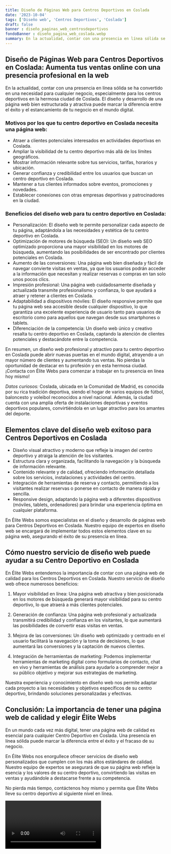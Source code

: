 ```yaml
---
title: Diseño de Páginas Web para Centros Deportivos en Coslada
date: '2023-10-04'
tags: ['Diseño web', 'Centros Deportivos', 'Coslada']
draft: false
banner : diseño_paginas_web_centrosdeportivos
fondoBanner : diseño_pagina_web_coslada.webp
summary: En la actualidad, contar con una presencia en línea sólida se ha convertido en una necesidad para cualquier negocio, especialmente para los centros deportivos en la hermosa ciudad de Coslada. El diseño y desarrollo de una página web bien estructurada y atractiva puede marcar la diferencia entre el éxito y el estancamiento de tu negocio en el mundo digital.
---
```


## Diseño de Páginas Web para Centros Deportivos en Coslada: Aumenta tus ventas online con una presencia profesional en la web

En la actualidad, contar con una presencia en línea sólida se ha convertido en una necesidad para cualquier negocio, especialmente para los centros deportivos en la hermosa ciudad de Coslada. El diseño y desarrollo de una página web bien estructurada y atractiva puede marcar la diferencia entre el éxito y el estancamiento de tu negocio en el mundo digital.

### Motivos por los que tu centro deportivo en Coslada necesita una página web:

- Atraer a clientes potenciales interesados en actividades deportivas en Coslada.
- Ampliar la visibilidad de tu centro deportivo más allá de los límites geográficos.
- Mostrar información relevante sobre tus servicios, tarifas, horarios y ubicación.
- Generar confianza y credibilidad entre los usuarios que buscan un centro deportivo en Coslada.
- Mantener a tus clientes informados sobre eventos, promociones y novedades.
- Establecer conexiones con otras empresas deportivas y patrocinadores en la ciudad.

### Beneficios del diseño web para tu centro deportivo en Coslada:

- Personalización: El diseño web te permite personalizar cada aspecto de tu página, adaptándola a las necesidades y estética de tu centro deportivo en Coslada.
- Optimización de motores de búsqueda (SEO): Un diseño web SEO optimizado proporciona una mayor visibilidad en los motores de búsqueda, aumentando las posibilidades de ser encontrado por clientes potenciales en Coslada.
- Aumento de las conversiones: Una página web bien diseñada y fácil de navegar convierte visitas en ventas, ya que los usuarios podrán acceder a la información que necesitan y realizar reservas o compras en tan solo unos pocos clics.
- Impresión profesional: Una página web cuidadosamente diseñada y actualizada transmite profesionalismo y confianza, lo que ayudará a atraer y retener a clientes en Coslada.
- Adaptabilidad a dispositivos móviles: El diseño responsive permite que tu página web sea accesible desde cualquier dispositivo, lo que garantiza una excelente experiencia de usuario tanto para usuarios de escritorio como para aquellos que navegan desde sus smartphones o tablets.
- Diferenciación de la competencia: Un diseño web único y creativo resalta tu centro deportivo en Coslada, captando la atención de clientes potenciales y destacándote entre la competencia.

En resumen, un diseño web profesional y atractivo para tu centro deportivo en Coslada puede abrir nuevas puertas en el mundo digital, atrayendo a un mayor número de clientes y aumentando tus ventas. No pierdas la oportunidad de destacar en tu profesión y en esta hermosa ciudad. ¡Contacta con Élite Webs para comenzar a trabajar en tu presencia en línea hoy mismo!

*Datos curiosos:* Coslada, ubicada en la Comunidad de Madrid, es conocida por su rica tradición deportiva, siendo el hogar de varios equipos de fútbol, baloncesto y voleibol reconocidos a nivel nacional. Además, la ciudad cuenta con una amplia oferta de instalaciones deportivas y eventos deportivos populares, convirtiéndola en un lugar atractivo para los amantes del deporte.

<GifSeo />

<Cta />

## Elementos clave del diseño web exitoso para Centros Deportivos en Coslada

- Diseño visual atractivo y moderno que refleje la imagen del centro deportivo y atraiga la atención de los visitantes.
- Estructura clara y organizada, facilitando la navegación y la búsqueda de información relevante.
- Contenido relevante y de calidad, ofreciendo información detallada sobre los servicios, instalaciones y actividades del centro.
- Integración de herramientas de reserva y contacto, permitiendo a los visitantes realizar reservas o ponerse en contacto de manera rápida y sencilla.
- Responsive design, adaptando la página web a diferentes dispositivos (móviles, tablets, ordenadores) para brindar una experiencia óptima en cualquier plataforma.

En Élite Webs somos especialistas en el diseño y desarrollo de páginas web para Centros Deportivos en Coslada. Nuestro equipo de expertos en diseño web se encargará de implementar todos estos elementos clave en su página web, asegurando el éxito de su presencia en línea.

## Cómo nuestro servicio de diseño web puede ayudar a su Centro Deportivo en Coslada

En Élite Webs entendemos la importancia de contar con una página web de calidad para los Centros Deportivos en Coslada. Nuestro servicio de diseño web ofrece numerosos beneficios:

1. Mayor visibilidad en línea: Una página web atractiva y bien posicionada en los motores de búsqueda generará mayor visibilidad para su centro deportivo, lo que atraerá a más clientes potenciales.

2. Generación de confianza: Una página web profesional y actualizada transmitirá credibilidad y confianza en los visitantes, lo que aumentará las posibilidades de convertir esas visitas en ventas.

3. Mejora de las conversiones: Un diseño web optimizado y centrado en el usuario facilitará la navegación y la toma de decisiones, lo que aumentará las conversiones y la captación de nuevos clientes.

4. Integración de herramientas de marketing: Podemos implementar herramientas de marketing digital como formularios de contacto, chat en vivo y herramientas de análisis para ayudarlo a comprender mejor a su público objetivo y mejorar sus estrategias de marketing.

Nuestra experiencia y conocimiento en diseño web nos permite adaptar cada proyecto a las necesidades y objetivos específicos de su centro deportivo, brindando soluciones personalizadas y efectivas.

## Conclusión: La importancia de tener una página web de calidad y elegir Élite Webs

En un mundo cada vez más digital, tener una página web de calidad es esencial para cualquier Centro Deportivo en Coslada. Una presencia en línea sólida puede marcar la diferencia entre el éxito y el fracaso de su negocio.

En Élite Webs nos enorgullece ofrecer servicios de diseño web personalizados que cumplen con los más altos estándares de calidad. Nuestro equipo de expertos se asegurará de que su página web refleje la esencia y los valores de su centro deportivo, convirtiendo las visitas en ventas y ayudándole a destacarse frente a su competencia.

No pierda más tiempo, contáctenos hoy mismo y permita que Élite Webs lleve su centro deportivo al siguiente nivel en línea.

<Video />

<CtaBot job='Centros Deportivos' city='Coslada'/>

<Gmaps query='Coslada+españa+maps' />